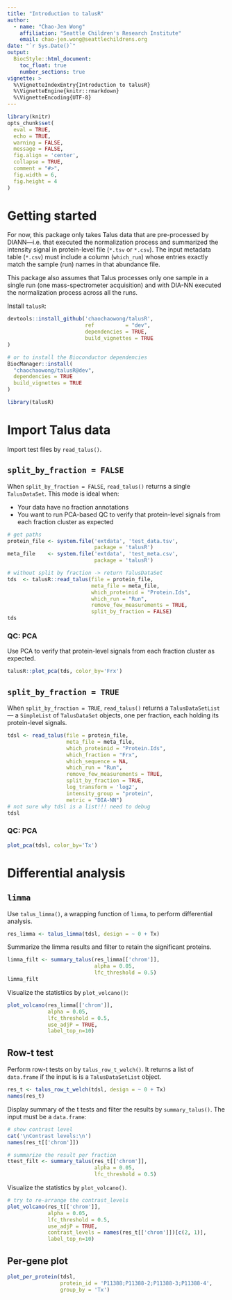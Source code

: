 ```yaml
---
title: "Introduction to talusR"
author:
  - name: "Chao-Jen Wong"
    affiliation: "Seattle Children's Research Institute"
    email: chao-jen.wong@seattlechildrens.org
date: "`r Sys.Date()`"
output:
  BiocStyle::html_document:
    toc_float: true
    number_sections: true
vignette: >
  %\VignetteIndexEntry{Introduction to talusR}
  %\VignetteEngine{knitr::rmarkdown}
  %\VignetteEncoding{UTF-8}
---
```


```r
library(knitr)
opts_chunk$set(
  eval = TRUE, 
  echo = TRUE, 
  warning = FALSE, 
  message = FALSE,
  fig.align = 'center',
  collapse = TRUE,
  comment = "#>",
  fig.width = 6,
  fig.height = 4
)
```

# Getting started

For now, this package only takes Talus data that are pre-processed by DIANN—i.e. that executed the normalization process and summarized the intensity signal in protein-level file (`*.tsv` or `*.csv`). The input metadata table (`*.csv`) must include a column (`which_run`) whose entries exactly match the sample (run) names in that abundance file.

This package also assumes that Talus processes only one sample in a single run (one mass-spectrometer acquisition) and with DIA-NN executed the normalization process across all the runs. 

Install `talusR`:
```r
devtools::install_github('chaochaowong/talusR',
                         ref          = "dev",
                         dependencies = TRUE,
                         build_vignettes = TRUE
)

# or to install the Bioconductor dependencies
BiocManager::install(
  "chaochaowong/talusR@dev",
  dependencies = TRUE
  build_vignettes = TRUE
)
```

```r
library(talusR)
```

# Import Talus data
Import test files by `read_talus()`.

## `split_by_fraction = FALSE`
When `split_by_fraction = FALSE`, `read_talus()` returns a single `TalusDataSet`.  This mode is ideal when:

- Your data have no fraction annotations       
- You want to run PCA-based QC to verify that protein-level signals from each fraction cluster as expected        

```r
# get paths
protein_file <- system.file('extdata', 'test_data.tsv', 
                            package = 'talusR')
meta_file    <- system.file('extdata', 'test_meta.csv',
                            package = 'talusR')
```
```r
# without split by fraction -> return TalusDataSet
tds  <- talusR::read_talus(file = protein_file,
                           meta_file = meta_file,
                           which_proteinid = "Protein.Ids",
                           which_run = "Run",
                           remove_few_measurements = TRUE,
                           split_by_fraction = FALSE)
tds
```

### QC: PCA
Use PCA to verify that protein-level signals from each fraction cluster as expected.
```r
talusR::plot_pca(tds, color_by='Frx')
```

## `split_by_fraction = TRUE`
When `split_by_fraction = TRUE`, `read_talus()` returns a `TalusDataSetList` — a `SimpleList` of `TalusDataSet` objects, one per fraction, each holding its protein-level signals.

```r
tdsl <- read_talus(file = protein_file,
                   meta_file = meta_file,
                   which_proteinid = "Protein.Ids",
                   which_fraction = "Frx",
                   which_sequence = NA,
                   which_run = "Run",
                   remove_few_measurements = TRUE,
                   split_by_fraction = TRUE,
                   log_transform = 'log2',
                   intensity_group = "protein",
                   metric = "DIA-NN")
# not sure why tdsl is a list!!! need to debug
tdsl
```

### QC: PCA
```r
plot_pca(tdsl, color_by='Tx')
```

# Differential analysis

## `limma`
Use `talus_limma()`, a wrapping function of `limma`, to perform differential analysis. 

```r
res_limma <- talus_limma(tdsl, design = ~ 0 + Tx)
```

Summarize the limma results and filter to retain the significant proteins. 
```r
limma_filt <- summary_talus(res_limma[['chrom']], 
                            alpha = 0.05, 
                            lfc_threshold = 0.5)
limma_filt
```

Visualize the statistiics by `plot_volcano()`:
```r
plot_volcano(res_limma[['chrom']], 
             alpha = 0.05,
             lfc_threshold = 0.5, 
             use_adjP = TRUE, 
             label_top_n=10)
```

## Row-t test

Perform row-t tests on by `talus_row_t_welch()`. It returns a list of `data.frame` if the input is is a `TalusDataSetList` object.  
```r
res_t <- talus_row_t_welch(tdsl, design = ~ 0 + Tx)
names(res_t)
```

Display summary of the t tests and filter the results by `summary_talus()`. The input must be a `data.frame`:
```r
# show contrast level
cat('\nContrast levels:\n')
names(res_t[['chrom']])

# summarize the result per fraction
ttest_filt <- summary_talus(res_t[['chrom']], 
                            alpha = 0.05, 
                            lfc_threshold = 0.5)
```

Visualize the statistics by `plot_volcano()`. 
```r
# try to re-arrange the contrast_levels
plot_volcano(res_t[['chrom']], 
             alpha = 0.05,
             lfc_threshold = 0.5, 
             use_adjP = TRUE,
             contrast_levels = names(res_t[['chrom']])[c(2, 1)],
             label_top_n=10)
```

## Per-gene plot
```r
plot_per_protein(tdsl, 
                 protein_id = 'P11388;P11388-2;P11388-3;P11388-4',
                 group_by = 'Tx')
```





